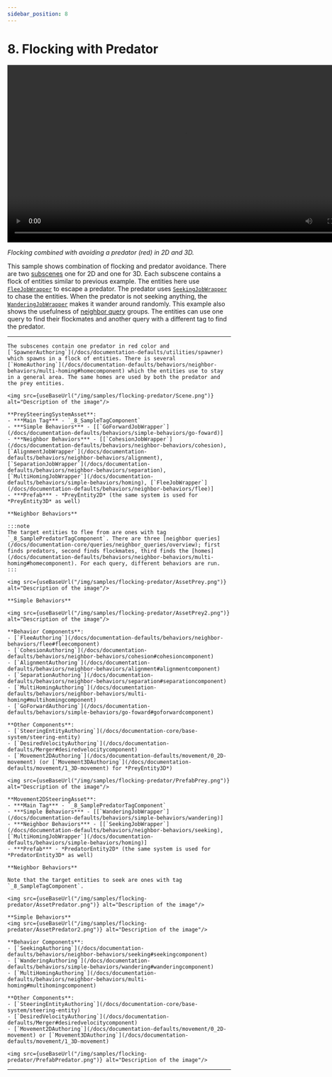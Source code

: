 ```yaml
---
sidebar_position: 8
---
```



# 8. Flocking with Predator

<video controls width="800">
  <source src={useBaseUrl("/videos/samples/flocking-predator/video.mp4")} type="video/mp4" />
  Your browser does not support the video tag.
</video>

*Flocking combined with avoiding a predator (red) in 2D and 3D.*

This sample shows combination of flocking and predator avoidance. There are two [subscenes](https://docs.unity3d.com/Packages/com.unity.entities@1.3/manual/conversion-subscenes.html) one for 2D and one for 3D. Each subscene contains a flock of entities similar to previous example. The entities here use [`FleeJobWrapper`](/docs/documentation-defaults/behaviors/neighbor-behaviors/flee) to escape a predator. The predator uses [`SeekingJobWrapper`](/docs/documentation-defaults/behaviors/neighbor-behaviors/seeking) to chase the entities. When the predator is not seeking anything, the [`WanderingJobWrapper`](/docs/documentation-defaults/behaviors/simple-behaviors/wandering) makes it wander around randomly. This example also shows the usefulness of [neighbor query](/docs/documentation-core/queries/neighbor_queries/overview) groups. The entities can use one query to find their flockmates and another query with a different tag to find the predator. 

-----

<Tabs>
  <TabItem value="first" label="Scene"> 

    The subscenes contain one predator in red color and [`SpawnerAuthoring`](/docs/documentation-defaults/utilities/spawner) which spawns in a flock of entities. There is several [`HomeAuthoring`](/docs/documentation-defaults/behaviors/neighbor-behaviors/multi-homing#homecomponent) which the entities use to stay in a general area. The same homes are used by both the predator and the prey entities.

    <img src={useBaseUrl("/img/samples/flocking-predator/Scene.png")} alt="Description of the image"/>
    
  </TabItem> 
  
  <TabItem value="second" label="Prey System Asset"> 

    **PreySteeringSystemAsset**:
    - ***Main Tag*** - `_8_SampleTagComponent`
    - ***Simple Behaviors*** - [[`GoForwardJobWrapper`](/docs/documentation-defaults/behaviors/simple-behaviors/go-foward)]
    - ***Neighbor Behaviors*** - [[`CohesionJobWrapper`](/docs/documentation-defaults/behaviors/neighbor-behaviors/cohesion), [`AlignmentJobWrapper`](/docs/documentation-defaults/behaviors/neighbor-behaviors/alignment), [`SeparationJobWrapper`](/docs/documentation-defaults/behaviors/neighbor-behaviors/separation), [`MultiHomingJobWrapper`](/docs/documentation-defaults/behaviors/simple-behaviors/homing), [`FleeJobWrapper`](/docs/documentation-defaults/behaviors/neighbor-behaviors/flee)]
    - ***Prefab*** - *PreyEntity2D* (the same system is used for *PreyEntity3D* as well)

    **Neighbor Behaviors**
    
    :::note
    The target entities to flee from are ones with tag `_8_SamplePredatorTagComponent`. There are three [neighbor queries](/docs/documentation-core/queries/neighbor_queries/overview); first finds predators, second finds flockmates, third finds the [homes](/docs/documentation-defaults/behaviors/neighbor-behaviors/multi-homing#homecomponent). For each query, different behaviors are run. 
    :::

    <img src={useBaseUrl("/img/samples/flocking-predator/AssetPrey.png")} alt="Description of the image"/>
    
    **Simple Behaviors**

    <img src={useBaseUrl("/img/samples/flocking-predator/AssetPrey2.png")} alt="Description of the image"/>

  </TabItem>

  <TabItem value="fourth" label="Prey Prefab"> 
    
    **Behavior Components**:
    - [`FleeAuthoring`](/docs/documentation-defaults/behaviors/neighbor-behaviors/flee#fleecomponent)
    - [`CohesionAuthoring`](/docs/documentation-defaults/behaviors/neighbor-behaviors/cohesion#cohesioncomponent)
    - [`AlignmentAuthoring`](/docs/documentation-defaults/behaviors/neighbor-behaviors/alignment#alignmentcomponent)
    - [`SeparationAuthoring`](/docs/documentation-defaults/behaviors/neighbor-behaviors/separation#separationcomponent)
    - [`MultiHomingAuthoring`](/docs/documentation-defaults/behaviors/neighbor-behaviors/multi-homing#multihomingcomponent)
    - [`GoForwardAuthoring`](/docs/documentation-defaults/behaviors/simple-behaviors/go-foward#goforwardcomponent)

    **Other Components**:
    - [`SteeringEntityAuthoring`](/docs/documentation-core/base-system/steering-entity)
    - [`DesiredVelocityAuthoring`](/docs/documentation-defaults/Merger#desiredvelocitycomponent)
    - [`Movement2DAuthoring`](/docs/documentation-defaults/movement/0_2D-movement) (or [`Movement3DAuthoring`](/docs/documentation-defaults/movement/1_3D-movement) for *PreyEntity3D*)
    
    <img src={useBaseUrl("/img/samples/flocking-predator/PrefabPrey.png")} alt="Description of the image"/>

  </TabItem>

  <TabItem value="third" label="Predator System Asset"> 

    **Movement2DSteeringAsset**:
    - ***Main Tag*** - `_8_SamplePredatorTagComponent`
    - ***Simple Behaviors*** - [[`WanderingJobWrapper`](/docs/documentation-defaults/behaviors/simple-behaviors/wandering)]
    - ***Neighbor Behaviors*** - [[`SeekingJobWrapper`](/docs/documentation-defaults/behaviors/neighbor-behaviors/seeking), [`MultiHomingJobWrapper`](/docs/documentation-defaults/behaviors/simple-behaviors/homing)]
    - ***Prefab*** - *PredatorEntity2D* (the same system is used for *PredatorEntity3D* as well)

    **Neighbor Behaviors**

    Note that the target entities to seek are ones with tag `_8_SampleTagComponent`.

    <img src={useBaseUrl("/img/samples/flocking-predator/AssetPredator.png")} alt="Description of the image"/>
    
    **Simple Behaviors**
    <img src={useBaseUrl("/img/samples/flocking-predator/AssetPredator2.png")} alt="Description of the image"/>

  </TabItem>
  
  <TabItem value="Fifth" label="Predator Prefab"> 
    
    **Behavior Components**:
    - [`SeekingAuthoring`](/docs/documentation-defaults/behaviors/neighbor-behaviors/seeking#seekingcomponent)
    - [`WanderingAuthoring`](/docs/documentation-defaults/behaviors/simple-behaviors/wandering#wanderingcomponent)
    - [`MultiHomingAuthoring`](/docs/documentation-defaults/behaviors/neighbor-behaviors/multi-homing#multihomingcomponent)

    **Other Components**:
    - [`SteeringEntityAuthoring`](/docs/documentation-core/base-system/steering-entity)
    - [`DesiredVelocityAuthoring`](/docs/documentation-defaults/Merger#desiredvelocitycomponent)
    - [`Movement2DAuthoring`](/docs/documentation-defaults/movement/0_2D-movement) or [`Movement3DAuthoring`](/docs/documentation-defaults/movement/1_3D-movement)
    
    <img src={useBaseUrl("/img/samples/flocking-predator/PrefabPredator.png")} alt="Description of the image"/>

  </TabItem>

</Tabs>

-----